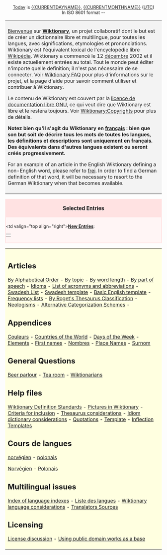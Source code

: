<center>
[[Today]] is [[{{CURRENTDAYNAME}}]], {{CURRENTDAY}} [[{{CURRENTMONTHNAME}}]] {{CURRENTYEAR}} ([[UTC]])<br>In ISO 8601 format {{CURRENTYEAR}}-{{CURRENTMONTH}}-{{CURRENTDAY}}<br>
</center>

<table> <tr> <td align="left" valign="top" style="background:#f3f3f3; padding:8px">

[[Bienvenue]] sur '''[[Wiktionary]]''', un projet collaboratif dont le but est de créer un dictionnaire libre et multilingue, pour toutes les langues, avec significations, etymologies et prononciations. Wiktionary est l'équivalent lexical de l'encyclopédie libre [http://fr.wikipedia.org Wikipédia]. Wiktionary a commencé le 12 [[décembre]] 2002 et il existe actuellement {{NUMBEROFARTICLES}} entrées au total. Tout le monde peut éditer n'importe quelle definition; il n'est pas nécessaire de se connecter. Voir [[Wiktionary:FAQ|Wiktionary FAQ]] pour plus d'informations sur le projet, et la page d'aide pour savoir comment utiliser et contribuer à Wiktionary.   

Le contenu de Wiktionary est couvert par la [[licence de documentation libre GNU]], ce qui veut dire que Wiktionary est libre et le restera toujours. Voir [[Wiktionary:Copyrights]] pour plus de détails.

'''Notez bien qu'il s'agit du Wiktionary en [[français]] : bien que son but soit de décrire tous les mots de toutes les langues, les définitions et descriptions sont uniquement en français. Des équivalents dans d'autres langues existent ou seront créés progressivement.'''

For an example of an article in the English Wiktionary defining a non-English word, please refer to [[frei]]. In order to find a German definition of that word, it will be necessary to resort to the German Wiktionary when that becomes available.

</td></tr></table>

<!-- Anything you add on this page MUST FIT the 800x600 screen -->

<div style="clear: both; border: 2px solid #ffe2e2; margin: 0em; background-color: #fff5f5; padding-bottom 0.5em;">
<div style="background: #ffe2e2; padding-top: 0.1em; padding-bottom: 0.1em; text-align: center; font-size: larger; width: 100%">'''Selected Entries'''</div>
<div style="padding-top: 0.4em; padding-bottom: 0.3em;"><table border=0 align="center" cellpadding="0" cellspacing="0"><tr>
<td valign="top align="right">'''[[Special:Newpages|New Entries]]''':&nbsp;</td><td> 

<!-- add newer articles at the beginning, delete from the end -->

</td></tr></table> </div></div>

<table> <tr> <td align="left" valign="top" style="background:#FFFFE0; padding:8px">

== Articles ==
[[By Alphabetical Order]] - 
[[Wiktionary:By topic|By topic]] -
[[Wiktionary:By word length (longest)|By word length]] -
[[Wiktionary:By part of speech|By part of speech]] - 
[[Wiktionary:Idioms|Idioms]] - 
[[Wiktionary:List of acronyms and abbreviations|List of acronyms and abbreviations]] -
[[Swadesh List]] - 
[[Wiktionary:Swadesh_template|Swadesh template]] - 
[[Wiktionary:Basic_English_template|Basic English template]] - 
[[Wiktionary:Frequency lists|Frequency lists]] - 
[[Wiktionary:Roget_Thesaurus_Classfication|By Roget's Thesaurus Classification]] - 
[[Wiktionary:Neologisms|Neologisms]] - [[Alternative Categorization Schemes]] -

== Appendices ==
[[Wiktionaire Appendix:Couleurs|Couleurs]] -
[[Wiktionary Appendix:Countries of the world|Countries of the World]] - 
[[Wiktionary Appendix:Days of the Week|Days of the Week]] - 
[[Wiktionary Appendix:Elements|Elements]] - 
[[Wiktionary Appendix:First names|First names]] - 
[[Wiktionaire Appendix:Nombres|Nombres]] - 
[[Wiktionary Appendix:Place Names|Place Names]] - 
[[Wiktionaire Appendix:Surnom|Surnom]]

== General Questions ==
[[Wiktionary:Beer parlour|Beer parlour]] -
[[Wiktionary:Tea room|Tea room]] - 
[[Wiktionary:Wiktionarians|Wiktionarians]]

== Help files ==
[[Wiktionary:Wiktionary Definition Standards|Wiktionary Definition Standards]] -
[[Wiktionary:Pictures in Wiktionary|Pictures in Wiktionary]] -
[[Wiktionary:Criteria for inclusion|Criteria for inclusion]] -
[[Wiktionary:Thesaurus considerations|Thesaurus considerations]] - 
[[Wiktionary:Idiom dictionary considerations|Idiom dictionary considerations]] -
[[Wiktionary:Quotations|Quotations]] -
[[Wiktionary:Template|Template]] - 
[[Wiktionary:Inflection Templates|Inflection Templates]]

== Cours de langues ==
[http://wikibooks.org norvégien] - 
[http://wikibooks.org polonais]

[[Norvégien]] - [[Polonais]]

== Multilingual issues ==
[[Wiktionary:Index of language indexes|Index of language indexes]] -
[[Wiktionary:Liste des langues|Liste des langues]] -
[[Wiktionary:Wiktionary language considerations|Wiktionary language considerations]] -
[[Wiktionary:Translators Sources|Translators Sources]]

== Licensing ==
[[Wiktionary:License discussion|License discussion]] -
[[Wiktionary:Using public domain works as a base|Using public domain works as a base]]

</td></tr></table>